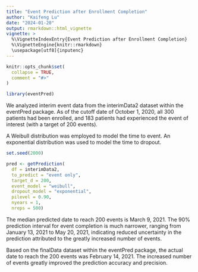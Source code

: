 ```yaml
---
title: "Event Prediction after Enrollment Completion"
author: "Kaifeng Lu"
date: "2024-01-20"
output: rmarkdown::html_vignette
vignette: >
  %\VignetteIndexEntry{Event Prediction after Enrollment Completion}
  %\VignetteEngine{knitr::rmarkdown}
  \usepackage[utf8]{inputenc}
---
```


```r
knitr::opts_chunk$set(
  collapse = TRUE,
  comment = "#>"
)
```

```r
library(eventPred)
```

We analyzed interim event data from the interimData2 dataset within the eventPred package. As of the cutoff date of October 1, 2020, all 300 patients had been enrolled, and 183 patients had experienced the event of interest (with a target of 200 events).

A Weibull distribution was employed to model the time to event. An exponential distribution was used to model the time to dropout.


```r
set.seed(2000)

pred <- getPrediction(
  df = interimData2,
  to_predict = "event only",
  target_d = 200,
  event_model = "weibull",
  dropout_model = "exponential",
  pilevel = 0.90, 
  nyears = 1,
  nreps = 500)
```

The median predicted date to reach 200 events is March 9, 2021. The 90% prediction interval for event completion is much narrower, ranging from January 13, 2021 to May 20, 2021, indicating reduced uncertainty in the prediction attributed to the greatly increased number of events.

Based on the finalData dataset within the eventPred package, the actual date to reach the 200 events was February 14, 2021. The increased number of events greatly improved the prediction accuracy and precision.

